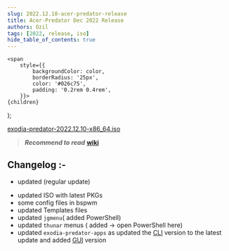 ```yaml
---
slug: 2022.12.10-acer-predator-release
title: Acer-Predator Dec 2022 Release
authors: Ozil
tags: [2022, release, iso]
hide_table_of_contents: true
---
```


<!-- Badges -->
    <span
        style={{
            backgroundColor: color,
            borderRadius: '25px',
            color: '#026c75',
            padding: '0.2rem 0.4rem',
        }}>
    {children}
  </span>
);


[exodia-predator-2022.12.10-x86_64.iso](https://omansh.vercel.app/ExodiaOS/archive)

> **_Recommend to read_**   **[wiki](https://exodia-os.github.io/wiki/docs/intro)**

## Changelog :-

- updated (regular update)
 * updated ISO with latest PKGs
 * some config files in bspwm
 * updated Templates files
 * updated `jgmenu`( added PowerShell)
 * updated `thunar` menus ( added -> open PowerShell here)
 * updated `exodia-predator-apps` as updated  the [CLI](https://github.com/JafarAkhondali/acer-predator-turbo-and-rgb-keyboard-linux-module) version to the latest update and added [GUI](https://github.com/x211321/RGB-Config-Acer-gkbbl-0) version
